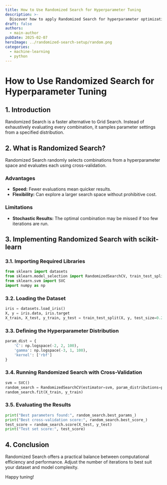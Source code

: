 ```yaml
---
title: How to Use Randomized Search for Hyperparameter Tuning
description: >-
  Discover how to apply Randomized Search for hyperparameter optimization in your machine learning models.
draft: false
authors:
  - main-author
pubDate: 2025-02-07
heroImage: ../randomized-search-setup/random.png
categories:
  - machine-learning
  - python
---
```



# How to Use Randomized Search for Hyperparameter Tuning

## 1. Introduction

<TextHighlights>Randomized Search</TextHighlights> is a faster alternative to Grid Search. Instead of exhaustively evaluating every combination, it samples parameter settings from a specified distribution.

## 2. What is Randomized Search?

Randomized Search randomly selects combinations from a hyperparameter space and evaluates each using cross-validation.

### Advantages
- **Speed:** Fewer evaluations mean quicker results.
- **Flexibility:** Can explore a larger search space without prohibitive cost.

### Limitations
- **Stochastic Results:** The optimal combination may be missed if too few iterations are run.

## 3. Implementing Randomized Search with scikit-learn

### 3.1. Importing Required Libraries
```python
from sklearn import datasets
from sklearn.model_selection import RandomizedSearchCV, train_test_split
from sklearn.svm import SVC
import numpy as np
```

### 3.2. Loading the Dataset

```python
iris = datasets.load_iris()
X, y = iris.data, iris.target
X_train, X_test, y_train, y_test = train_test_split(X, y, test_size=0.2, random_state=42)

```

### 3.3. Defining the Hyperparameter Distribution

```python
param_dist = {
    'C': np.logspace(-2, 2, 100),
    'gamma': np.logspace(-3, 1, 100),
    'kernel': ['rbf']
}

```

### 3.4. Running Randomized Search with Cross-Validation
```python
svm = SVC()
random_search = RandomizedSearchCV(estimator=svm, param_distributions=param_dist, n_iter=50, cv=5, verbose=2, n_jobs=-1)
random_search.fit(X_train, y_train)

```

### 3.5. Evaluating the Results
```python
print("Best parameters found:", random_search.best_params_)
print("Best cross-validation score:", random_search.best_score_)
test_score = random_search.score(X_test, y_test)
print("Test set score:", test_score)
```

## 4. Conclusion

Randomized Search offers a practical balance between computational efficiency and performance. Adjust the number of iterations to best suit your dataset and model complexity.

Happy tuning!
